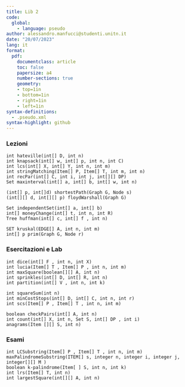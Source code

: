 ```yaml
---
title: Lib 2
code:
  global:
    - language: pseudo
author: alessandro.manfucci@studenti.unitn.it
date: "20/07/2023"
lang: it
format:
  pdf:
    documentclass: article
    toc: false
    papersize: a4
    number-sections: true
    geometry:
    - top=1in
    - bottom=1in
    - right=1in
    - left=1in
syntax-definitions: 
  - .pseudo.xml
syntax-highlight: github
---
```


### Lezioni
```pseudo
int hateville(int[] D, int n)
int knapsack(int[] w, int[] p, int n, int C)
int lcs(int[] X, int[] Y, int n, int m)
int stringMatching(Item[] P, Item[] T, int m, int n)
int recPar(int[] C, int i, int j, int[][] DP)
Set maxinterval(int[] a, int[] b, int[] w, int n)

(int[] p, int[]d) shortestPath(Graph G, Node s)
(int[][] d, int[][] p) floydWarshall(Graph G)

Set independentSet(int[] a, int[] b)
int[] moneyChange(int[] t, int n, int R)
Tree huffman(int[] c, int[] f , int n)

SET kruskal(EDGE[] A, int n, int m)
int[] p prim(Graph G, Node r)
```

### Esercitazioni e Lab
```pseudo
int dice(int[] F , int n, int X)
int lucia(Item[] T , Item[] P , int n, int m)
int maxSquare(boolean[][] A, int n)
int sprinkles(int[] D, int[] R, int n)
int partition(int[] V , int n, int k)

int squareSum(int n)
int minCostStops(int[] D, int[] C, int n, int r)
int scs(Item[] P , Item[] T , int n, int m)

boolean checkPairs(int[] A, int n)
int count(int[] X, int n, Set S, int[] DP , int i)
anagrams(Item [][] S, int n)
```

### Esami
```pseudo
int LCSubstring(Item[] P , Item[] T , int n, int m)
maxPalindromeSubstring(ITEM[] s, integer n, integer i, integer j, integer[][] M )
boolean k-palindrome(Item[ ] S, int n, int k)
int lrs(Item[] T, int n)
int largestSquare(int[][] A, int n)
```